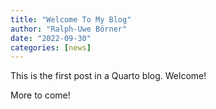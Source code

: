 ---
title: "Welcome To My Blog"
author: "Ralph-Uwe Börner"
date: "2022-09-30"
categories: [news]
---

This is the first post in a Quarto blog. Welcome!

More to come!
